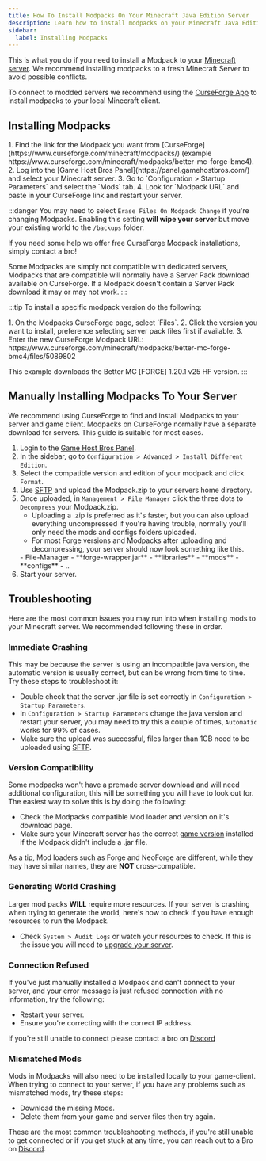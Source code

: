 ---
title: How To Install Modpacks On Your Minecraft Java Edition Server
description: Learn how to install modpacks on your Minecraft Java Edition dedicated Server
sidebar:
  label: Installing Modpacks
---

This is what you do if you need to install a Modpack to your [Minecraft server](https://www.gamehostbros.com/minecraft-server-hosting/). We recommend installing modpacks to a fresh Minecraft Server to avoid possible conflicts.

To connect to modded servers we recommend using the [CurseForge App](https://www.curseforge.com/download/app) to install modpacks to your local Minecraft client.

## Installing Modpacks

<Steps>
  1. Find the link for the Modpack you want from [CurseForge](https://www.curseforge.com/minecraft/modpacks/) (example https://www.curseforge.com/minecraft/modpacks/better-mc-forge-bmc4).
  2. Log into the [Game Host Bros Panel](https://panel.gamehostbros.com/) and select your Minecraft server.
  3. Go to `Configuration > Startup Parameters` and select the `Mods` tab.
  4. Look for `Modpack URL` and paste in your CurseForge link and restart your server.
</Steps>

:::danger
You may need to select `Erase Files On Modpack Change` if you're changing Modpacks. Enabling this setting **will wipe your server** but move your existing world to the `/backups` folder.

If you need some help we offer free CurseForge Modpack installations, simply contact a bro!

Some Modpacks are simply not compatible with dedicated servers, Modpacks that are compatible will normally have a Server Pack download available on CurseForge. If a Modpack doesn't contain a Server Pack download it may or may not work.
:::

:::tip
To install a specific modpack version do the following:

<Steps>
1. On the Modpacks CurseForge page, select `Files`.
2. Click the version you want to install, preference selecting server pack files first if available.
3. Enter the new CurseForge Modpack URL: https://www.curseforge.com/minecraft/modpacks/better-mc-forge-bmc4/files/5089802
</Steps>

This example downloads the Better MC [FORGE] 1.20.1 v25 HF version.
:::

## Manually Installing Modpacks To Your Server

We recommend using CurseForge to find and install Modpacks to your server and game client. Modpacks on CurseForge normally have a separate download for servers. This guide is suitable for most cases.

<Steps>

  1. Login to the [Game Host Bros Panel](https://panel.gamehostbros.com/).
  2. In the sidebar, go to `Configuration > Advanced > Install Different Edition`.
  3. Select the compatible version and edition of your modpack and click `Format`.
  4. Use [SFTP](/getting-started/uploading-files/#using-sftp) and upload the Modpack.zip to your servers home directory.
  5. Once uploaded, in `Management > File Manager` click the three dots to `Decompress` your Modpack.zip.
     - Uploading a .zip is preferred as it's faster, but you can also upload everything uncompressed if you're having trouble, normally you'll only need the mods and configs folders uploaded.
     - For most Forge versions and Modpacks after uploading and decompressing, your server should now look something like this.
     <FileTree>
     - File-Manager
       - **forge-wrapper.jar** 
       - **libraries**
       - **mods**
       - **configs**
       - ..
     </FileTree>
  6. Start your server.
</Steps>

## Troubleshooting

Here are the most common issues you may run into when installing mods to your Minecraft server. We recommended following these in order.

### Immediate Crashing

This may be because the server is using an incompatible java version, the automatic version is usually correct, but can be wrong from time to time. Try these steps to troubleshoot it:

- Double check that the server .jar file is set correctly in `Configuration > Startup Parameters`.
- In `Configuration > Startup Parameters` change the java version and restart your server, you may need to try this a couple of times, `Automatic` works for 99% of cases.
- Make sure the upload was successful, files larger than 1GB need to be uploaded using [SFTP](/getting-started/uploading-files/#using-sftp).

### Version Compatibility

Some modpacks won't have a premade server download and will need additional configuration, this will be something you will have to look out for. The easiest way to solve this is by doing the following:

- Check the Modpacks compatible Mod loader and version on it's download page.
- Make sure your Minecraft server has the correct [game version](/games/minecraft/changing-versions/) installed if the Modpack didn't include a .jar file.

As a tip, Mod loaders such as Forge and NeoForge are different, while they may have similar names, they are **NOT** cross-compatible.

### Generating World Crashing

Larger mod packs **WILL** require more resources. If your server is crashing when trying to generate the world, here's how to check if you have enough resources to run the Modpack.

- Check `System > Audit Logs` or watch your resources to check. If this is the issue you will need to [upgrade your server](/account/upgrade-your-server/).

### Connection Refused

If you've just manually installed a Modpack and can't connect to your server, and your error message is just refused connection with no information, try the following:

- Restart your server.
- Ensure you're correcting with the correct IP address.

If you're still unable to connect please contact a bro on [Discord](https://discord.gg/FN4XgbAwzr)

### Mismatched Mods

Mods in Modpacks will also need to be installed locally to your game-client. When trying to connect to your server, if you have any problems such as mismatched mods, try these steps:

- Download the missing Mods.
- Delete them from your game and server files then try again.

These are the most common troubleshooting methods, if you're still unable to get connected or if you get stuck at any time, you can reach out to a Bro on [Discord](https://discord.gg/FN4XgbAwzr). 
